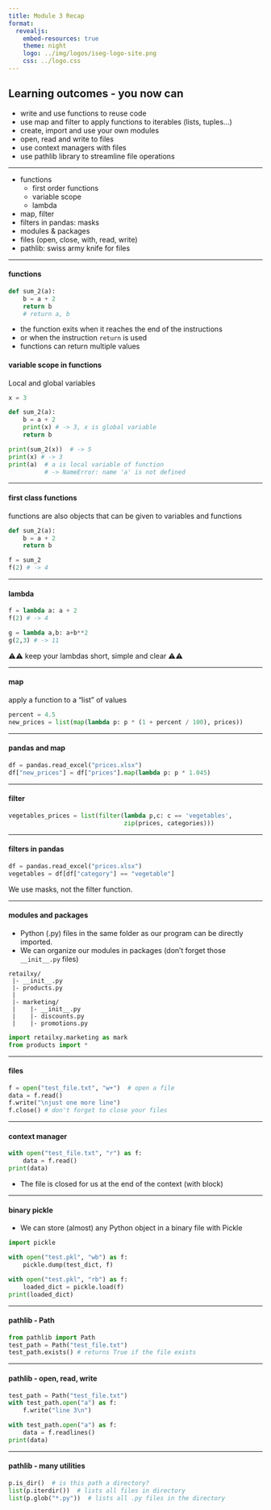 ```yaml
---
title: Module 3 Recap
format:
  revealjs:
    embed-resources: true  
    theme: night
    logo: ../img/logos/iseg-logo-site.png
    css: ../logo.css
---
```



## Learning outcomes - you now can

- write and use functions to reuse code
- use map and filter to apply functions to iterables (lists, tuples...)
- create, import and use your own modules
- open, read and write to files
- use context managers with files
- use pathlib library to streamline file operations


---

- functions
  - first order functions
  - variable scope
  - lambda
- map, filter
- filters in pandas: masks
- modules & packages
- files (open, close, with, read, write)
- pathlib: swiss army knife for files

---

#### functions

```python
def sum_2(a):
    b = a + 2
    return b
    # return a, b
```

- the function exits when it reaches the end of the instructions
- or when the instruction ``return`` is used
- functions can return multiple values


#### variable scope in functions

Local and global variables

```python
x = 3

def sum_2(a):
    b = a + 2
    print(x) # -> 3, x is global variable
    return b

print(sum_2(x))  # -> 5
print(x) # -> 3
print(a)  # a is local variable of function 
          # -> NameError: name 'a' is not defined
```

---

#### first class functions

functions are also objects that can be given to variables and functions

```python
def sum_2(a):
    b = a + 2
    return b

f = sum_2
f(2) # -> 4
```

---

#### lambda

```python
f = lambda a: a + 2
f(2) # -> 4

g = lambda a,b: a+b**2
g(2,3) # -> 11
```

⚠️⚠️ keep your lambdas short, simple and clear ⚠️⚠️

---

#### map

apply a function to a "list" of values

```python
percent = 4.5
new_prices = list(map(lambda p: p * (1 + percent / 100), prices))
```

---

#### pandas and map

```python
df = pandas.read_excel("prices.xlsx")
df["new_prices"] = df["prices"].map(lambda p: p * 1.045)
```

---

#### filter

```python
vegetables_prices = list(filter(lambda p,c: c == 'vegetables',
                                zip(prices, categories)))
```

---

#### filters in pandas

```python
df = pandas.read_excel("prices.xlsx")
vegetables = df[df["category"] == "vegetable"]
```

We use masks, not the filter function.

---

#### modules and packages

- Python (.py) files in the same folder as our program can be directly imported.
- We can organize our modules in packages (don't forget those `__init__.py` files)

```text
retailxy/
 |- __init__.py
 |- products.py
 |
 |- marketing/
 |    |- __init__.py
 |    |- discounts.py
 |    |- promotions.py
```

```python
import retailxy.marketing as mark
from products import *
```


---

#### files

```python
f = open("test_file.txt", "w+")  # open a file
data = f.read()
f.write("\njust one more line")
f.close() # don't forget to close your files
```

---

#### context manager

```python
with open("test_file.txt", "r") as f:
    data = f.read()
print(data)
```

- The file is closed for us at the end of the context (with block)

---

#### binary pickle

- We can store (almost) any Python object in a binary file with Pickle


```python
import pickle

with open("test.pkl", "wb") as f:
    pickle.dump(test_dict, f)

with open("test.pkl", "rb") as f:
    loaded_dict = pickle.load(f)
print(loaded_dict)
```

---

#### pathlib - Path

```python
from pathlib import Path
test_path = Path("test_file.txt")
test_path.exists() # returns True if the file exists
```

---

#### pathlib - open, read, write

```python
test_path = Path("test_file.txt")
with test_path.open("a") as f:
    f.write("line 3\n")

with test_path.open("a") as f:
    data = f.readlines()
print(data)
```

---

#### pathlib - many utilities

```python
p.is_dir()  # is this path a directory?
list(p.iterdir())  # lists all files in directory
list(p.glob("*.py"))  # lists all .py files in the directory
```
